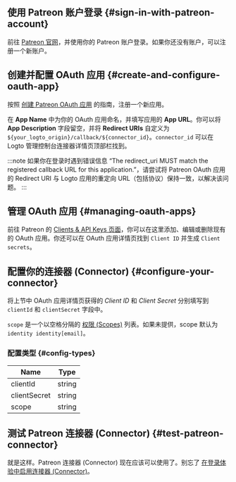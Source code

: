 ## 使用 Patreon 账户登录 \{#sign-in-with-patreon-account}

前往 [Patreon 官网](https://www.patreon.com/)，并使用你的 Patreon 账户登录。如果你还没有账户，可以注册一个新账户。

## 创建并配置 OAuth 应用 \{#create-and-configure-oauth-app}

按照 [创建 Patreon OAuth 应用](https://www.patreon.com/portal/registration/register-clients) 的指南，注册一个新应用。

在 **App Name** 中为你的 OAuth 应用命名，并填写应用的 **App URL**。你可以将 **App Description** 字段留空，并将 **Redirect URIs** 自定义为 `${your_logto_origin}/callback/${connector_id}`。`connector_id` 可以在 Logto 管理控制台连接器详情页顶部栏找到。

:::note
如果你在登录时遇到错误信息 “The redirect_uri MUST match the registered callback URL for this application.”，请尝试将 Patreon OAuth 应用的 Redirect URI 与 Logto 应用的重定向 URL（包括协议）保持一致，以解决该问题。
:::

## 管理 OAuth 应用 \{#managing-oauth-apps}

前往 Patreon 的 [Clients & API Keys 页面](https://www.patreon.com/portal/registration/register-clients)，你可以在这里添加、编辑或删除现有的 OAuth 应用。你还可以在 OAuth 应用详情页找到 `Client ID` 并生成 `Client secrets`。

## 配置你的连接器 (Connector) \{#configure-your-connector}

将上节中 OAuth 应用详情页获得的 _Client ID_ 和 _Client Secret_ 分别填写到 `clientId` 和 `clientSecret` 字段中。

`scope` 是一个以空格分隔的 [权限 (Scopes)](https://docs.patreon.com/#scopes) 列表。如果未提供，scope 默认为 `identity identity[email]`。

### 配置类型 \{#config-types}

| Name         | Type   |
| ------------ | ------ |
| clientId     | string |
| clientSecret | string |
| scope        | string |

## 测试 Patreon 连接器 (Connector) \{#test-patreon-connector}

就是这样。Patreon 连接器 (Connector) 现在应该可以使用了。别忘了 [在登录体验中启用连接器 (Connector)](https://docs.logto.io/docs/recipes/configure-connectors/social-connector/enable-social-sign-in/)。
